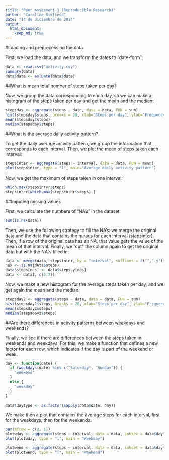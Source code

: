 ```yaml
---
title: "Peer Assesment 1 (Reproducible Research)"
author: "Caroline Sielfeld"
date: "14 de diciembre de 2014"
output: 
  html_document:
    keep_md: true   
---
```

#Loading and preprocessing the data

First, we load the data, and we transform the dates to "date-form":
```r
data <- read.csv("activity.csv")
summary(data)
data$date <- as.Date(data$date)

```

##What is mean total number of steps taken per day?

Now, we group the data corresponding to each day, so we can make a histogram of the steps taken per day and get the mean and the median:

```r
stepsday <- aggregate(steps ~ date, data = data, FUN = sum)
hist(stepsday$steps, breaks = 20, xlab="Steps per day", ylab="Frequency", main="Histogram of steps per day")
mean(stepsday$steps)
median(stepsday$steps)
```

##What is the average daily activity pattern?

To get the daily average activity pattern, we group the information that corresponds to each interval. Then, we plot the mean of steps taken each interval:

```r
stepsinter <- aggregate(steps ~ interval, data = data, FUN = mean)
plot(stepsinter, type = "l", main="Average daily activity pattern")
```

Now, we get the maximum of steps taken in one interval:

```r
which.max(stepsinter$steps)
stepsinter[which.max(stepsinter$steps),]
```

##Imputing missing values

First, we calculate the numbers of "NA's" in the dataset:

```r
sum(is.na(data))
```

Then, we use the following strategy to fill the NA's: we merge the original data and the data that contains the means for each interval (stepsinter). Then, if a row of the original data has an NA, that value gets the value of the mean of that interval. Finally, we "cut" the column again to get the original data but with the NA`s filled in:

```r
data <- merge(data, stepsinter, by = "interval", suffixes = c("",".y"))
nas <- is.na(data$steps)
data$steps[nas] <- data$steps.y[nas]
data <- data[, c(1:3)]
```

Now, we make a new histogram for the average steps taken per day, and we get again the mean and the median:

```r
stepsday2 <- aggregate(steps ~ date, data = data, FUN = sum)
hist(stepsday2$steps, breaks = 20, xlab="Steps per day", ylab="Frequency", main="Histogram of steps per day")
mean(stepsday2$steps)
median(stepsday2$steps)
```

##Are there differences in activity patterns between weekdays and weekends?

Finally, we see if there are differences between the steps taken in weekends and weekdays. For this, we make a function that defines a new factor for each row, which indicates if the day is part of the weekend or week. 
```r
day <- function(date) {
  if (weekdays(date) %in% c("Saturday", "Sunday")) {
    "weekend"
  } 
  else {
    "weekday"
  }
}

data$daytype <- as.factor(sapply(data$date, day))

```

We make then a plot that contains the average steps for each interval, first for the weekdays, then for the weekends:

```r

par(mfrow = c(2, 1))
plotwday <- aggregate(steps ~ interval, data = data, subset = data$daytype =="weekday" , FUN = mean)
plot(plotwday, type = "l", main = "Weekday")

plotwend <- aggregate(steps ~ interval, data = data, subset = data$daytype =="weekend" , FUN = mean)
plot(plotwend, type = "l", main = "Weekend")

```

